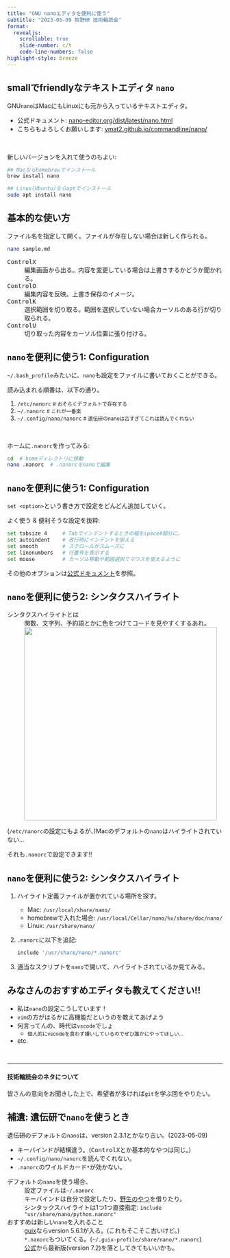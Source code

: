 ```yaml
---
title: "GNU nanoエディタを便利に使う"
subtitle: "2023-05-09 牧野研 技術輪読会"
format: 
  revealjs:
    scrollable: true
    slide-number: c/t
    code-line-numbers: false
highlight-style: breeze
---
```


## smallでfriendlyなテキストエディタ `nano`

GNU`nano`はMacにもLinuxにも元から入っているテキストエディタ。

- 公式ドキュメント: [nano-editor.org/dist/latest/nano.html](https://www.nano-editor.org/dist/latest/nano.html)
- こちらもよろしくお願いします: [ymat2.github.io/commandline/nano/](https://ymat2.github.io/commandline/nano/)

<br>

新しいバージョンを入れて使うのもよい:

```bash
## Macならhomebrewでインストール
brew install nano

## Linux(Ubuntu)ならaptでインストール
sudo apt install nano
```



## 基本的な使い方

ファイル名を指定して開く。ファイルが存在しない場合は新しく作られる。

```bash
nano sample.md
```

<kbd>Control</kbd><kbd>X</kbd>
:   編集画面から出る。内容を変更している場合は上書きするかどうか聞かれる。

<kbd>Control</kbd><kbd>O</kbd>
:   編集内容を反映。上書き保存のイメージ。

<kbd>Control</kbd><kbd>K</kbd>
:   選択範囲を切り取る。範囲を選択していない場合カーソルのある行が切り取られる。

<kbd>Control</kbd><kbd>U</kbd>
:   切り取った内容をカーソル位置に張り付ける。

## `nano`を便利に使う1: Configuration

`~/.bash_profile`みたいに、`nano`も設定をファイルに書いておくことができる。

読み込まれる順番は、以下の通り。

1. `/etc/nanorc`    <small># おそらくデフォルトで存在する</small>
2. `~/.nanorc`    <small># これが一番楽</small>
3. `~/.config/nano/nanorc`    <small># 遺伝研のnanoは古すぎてこれは読んでくれない</small>

<br>

ホームに`.nanorc`を作ってみる:

```bash
cd  # homeディレクトリに移動
nano .nanorc  # .nanorcをnanoで編集
```

## `nano`を便利に使う1: Configuration

`set <option>`という書き方で設定をどんどん追加していく。

よく使う & 便利そうな設定を抜粋:

```.bash
set tabsize 4     # Tabでインデントするときの幅をspace4個分に。
set autoindent    # 改行時にインデントを揃える
set smooth        # スクロールがスムーズに
set linenumbers   # 行番号を表示する
set mouse         # カーソル移動や範囲選択でマウスを使えるように
```

その他のオプションは[公式ドキュメント](https://www.nano-editor.org/dist/latest/nano.html#Settings)を参照。

## `nano`を便利に使う2: シンタクスハイライト

シンタクスハイライトとは
:   関数、文字列、予約語とかに色をつけてコードを見やすくするあれ。
: ![](image/nano_highlight.png){width="450"}

(`/etc/nanorc`の設定にもよるが、)Macのデフォルトの`nano`はハイライトされていない...

それも`.nanorc`で設定できます!!

## `nano`を便利に使う2: シンタクスハイライト

1. ハイライト定義ファイルが置かれている場所を探す。
    - Mac: `/usr/local/share/nano/`
    - homebrewで入れた場合: `/usr/local/Cellar/nano/%v/share/doc/nano/`
    - Linux: `/usr/share/nano/`

2. `.nanorc`に以下を追記:
    
    ```.bash
    include '/usr/share/nano/*.nanorc'
    ```

3. 適当なスクリプトを`nano`で開いて、ハイライトされているか見てみる。


## みなさんのおすすめエディタも教えてください!!

- 私は`nano`の設定こうしています！
- `vim`の方がはるかに高機能だというのを教えてあげよう
- 何言ってんの、時代は`vscode`でしょ
    - <small>個人的にvscodeを食わず嫌いしているのでぜひ誰かにやってほしい...</small>
- etc.
    
<br><hr>

#### 技術輪読会のネタについて

皆さんの意向をお聞きした上で、希望者が多ければ`git`を学ぶ回をやりたい。


## 補遺: 遺伝研で`nano`を使うとき

遺伝研のデフォルトの`nano`は、version 2.3.1とかなり古い。(2023-05-09)

- キーバインドが結構違う。(<kbd>Control</kbd><kbd>X</kbd>とか基本的なやつは同じ。)
- `~/.config/nano/nanorc`を読んでくれない。
- `.nanorc`のワイルドカード`*`が効かない。

デフォルトの`nano`を使う場合、
:   設定ファイルは`~/.nanorc`
:   キーバインドは自分で設定したり、[野生のやつ](https://github.com/davidhcefx/Modern-Nano-Keybindings)を借りたり。
:   シンタックスハイライトは1つ1つ直接指定: `include "usr/share/nano/python.nanorc"`

おすすめは新しい`nano`を入れること
:   [guix](https://sc.ddbj.nig.ac.jp/software/guix)ならversion 5.6.1が入る。(これもそこそこ古いけど。)
:   `*.nanorc`もついてくる。(`~/.guix-profile/share/nano/*.nanorc`)
:   [公式](https://www.nano-editor.org/download.php)から最新版(version 7.2)を落としてきてもいいかも。
